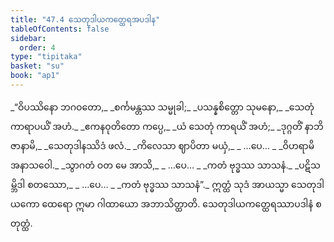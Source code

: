```yaml
---
title: "47.4 သေတုဒါယကတ္ထေရအပဒါန"
tableOfContents: false
sidebar:
  order: 4
type: "tipitaka"
basket: "su"
book: "ap1"
---
```



<DynamicBreadcrumb />

<Division number="16" book="ap1" e="ch" v="20" p="430">

<Paragraph number="5991" type="verses" book="ap1">
_“ဝိပဿိနော ဘဂဝတော,_  
_စင်္ကမန္တဿ သမ္မုခါ;_  
_ပသန္နစိတ္တော သုမနော,_  
_သေတုံ ကာရာပယိံ အဟံ._  

</Paragraph>

</Division>
<Division number="17" book="ap1" e="ch" v="20" p="430">

<Paragraph number="5992" type="verses" book="ap1">
_ဧကနဝုတိတော ကပ္ပေ,_  
_ယံ သေတုံ ကာရယိံ အဟံ;_  
_ဒုဂ္ဂတိံ နာဘိဇာနာမိ,_  
_သေတုဒါနဿိဒံ ဖလံ._  

</Paragraph>

</Division>
<Division number="18" book="ap1" e="ch" v="20" p="430">

<Paragraph number="5993" type="verses" book="ap1">
_ကိလေသာ ဈာပိတာ မယှံ,_  
_ …ပေ… _  
_ဝိဟရာမိ အနာသဝေါ._  

</Paragraph>

</Division>
<Division number="19" book="ap1" e="ch" v="20" p="430">

<Paragraph number="5994" type="verses" book="ap1">
_သွာဂတံ ဝတ မေ အာသိ,_  
_ …ပေ… _  
_ကတံ ဗုဒ္ဓဿ သာသနံ._  

</Paragraph>

</Division>
<Division number="20" book="ap1" e="ch" v="20" p="430">

<Paragraph number="5995" type="verses" book="ap1">
_ပဋိသမ္ဘိဒါ စတဿော,_  
_ …ပေ… _  
_ကတံ ဗုဒ္ဓဿ သာသနံ”._  

</Paragraph>

<Paragraph number="5996" book="ap1">
ဣတ္ထံ သုဒံ အာယသ္မာ သေတုဒါယကော ထေရော ဣမာ ဂါထာယော အဘာသိတ္ထာတိ.

</Paragraph>
</Division>

<Paragraph number="5997" type="center" book="ap1">
သေတုဒါယကတ္ထေရဿာပဒါနံ စတုတ္ထံ.
</Paragraph>